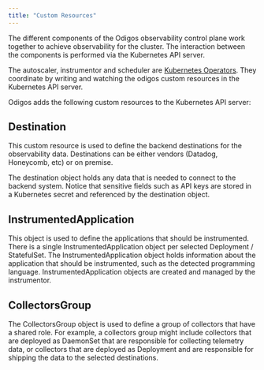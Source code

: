```yaml
---
title: "Custom Resources"
---
```


The different components of the Odigos observability control plane work together
to achieve observability for the cluster. The interaction between the components
is performed via the Kubernetes API server.

The autoscaler, instrumentor and scheduler are
[Kubernetes Operators](https://kubernetes.io/docs/concepts/extend-kubernetes/operator/).
They coordinate by writing and watching the odigos custom resources in the
Kubernetes API server.

Odigos adds the following custom resources to the Kubernetes API server:

## Destination

This custom resource is used to define the backend destinations for the
observability data. Destinations can be either vendors (Datadog, Honeycomb, etc)
or on premise.

The destination object holds any data that is needed to connect to the backend
system. Notice that sensitive fields such as API keys are stored in a Kubernetes
secret and referenced by the destination object.

## InstrumentedApplication

This object is used to define the applications that should be instrumented.
There is a single InstrumentedApplication object per selected Deployment /
StatefulSet. The InstrumentedApplication object holds information about the
application that should be instrumented, such as the detected programming
language. InstrumentedApplication objects are created and managed by the
instrumentor.

## CollectorsGroup

The CollectorsGroup object is used to define a group of collectors that have a
shared role. For example, a collectors group might include collectors that are
deployed as DaemonSet that are responsible for collecting telemetry data, or
collectors that are deployed as Deployment and are responsible for shipping the
data to the selected destinations.
